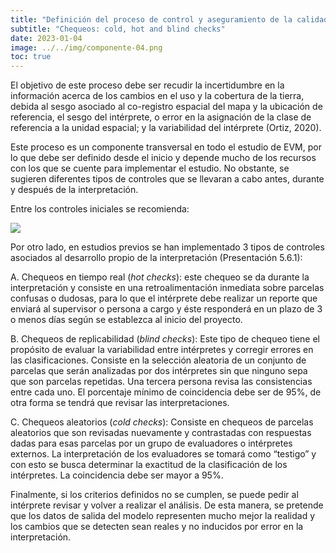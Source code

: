 ```yaml
---
title: "Definición del proceso de control y aseguramiento de la calidad"
subtitle: "Chequeos: cold, hot and blind checks"
date: 2023-01-04
image: ../../img/componente-04.png
toc: true
---
```


El objetivo de este proceso debe ser recudir la incertidumbre en la información acerca de los cambios en el uso y la cobertura de la tierra, debida al sesgo asociado al co-registro espacial del mapa y la ubicación de referencia, el sesgo del intérprete, o error en la asignación de la clase de referencia a la unidad espacial; y la variabilidad del intérprete (Ortiz, 2020).

Este proceso es un componente transversal en todo el estudio de EVM, por lo que debe ser definido desde el inicio y depende mucho de los recursos con los que se cuente para implementar el estudio. No obstante, se sugieren diferentes tipos de controles que se llevaran a cabo antes, durante y después de la interpretación. 

Entre los controles iniciales se recomienda: 

![](../../img/control-aseguramiento-calidad.png){.lightbox fig-alt="Control y aseguramiento de la calidad" fig-align="center"}

Por otro lado, en estudios previos se han implementado 3 tipos de controles asociados al desarrollo propio de la interpretación (Presentación 5.6.1):  

A. Chequeos en tiempo real (*hot checks*): este chequeo se da durante la interpretación y consiste en una retroalimentación inmediata sobre parcelas confusas o dudosas, para lo que el intérprete debe realizar un reporte que enviará al supervisor o persona a cargo y éste responderá en un plazo de 3 o menos días según se establezca al inicio del proyecto.  

B. Chequeos de replicabilidad (*blind checks*): Este tipo de chequeo tiene el propósito de evaluar la variabilidad entre intérpretes y corregir errores en las clasificaciones. Consiste en la selección aleatoria de un conjunto de parcelas que serán analizadas por dos intérpretes sin que ninguno sepa que son parcelas repetidas. Una tercera persona revisa las consistencias entre cada uno. El porcentaje mínimo de coincidencia debe ser de 95%, de otra forma se tendrá que revisar las interpretaciones. 

C. Chequeos aleatorios (*cold checks*): Consiste en chequeos de parcelas aleatorios que son revisadas nuevamente y contrastadas con respuestas dadas para esas parcelas por un grupo de evaluadores o intérpretes externos. La interpretación de los evaluadores se tomará como “testigo” y con esto se busca determinar la exactitud de la clasificación de los intérpretes. La coincidencia debe ser mayor a 95%. 

Finalmente, si los criterios definidos no se cumplen, se puede pedir al intérprete revisar y volver a realizar el análisis. De esta manera, se pretende que los datos de salida del modelo representen mucho mejor la realidad y los cambios que se detecten sean reales y no inducidos por error en la interpretación. 